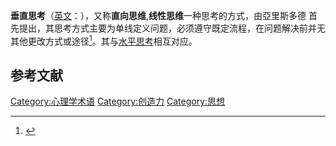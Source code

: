 '''垂直思考'''（[[英文|英文]]：'''{{lang|en|Vertical thinking}}'''），又称'''直向思维''','''线性思维'''一种思考的方式，由亞里斯多德 首先提出，其思考方式主要为单线定义问题，必须遵守既定流程，在问题解决前并无其他更改方式或途径<ref>{{cite book | language = en | author = Robert B. Denhardt | coauthors = Janet V. Denhardt, Maria P.Aristigueta | title = Managing human behavior | url =  | date =  | location =  | publisher =  | id =  | isbn =  | pages = 66 }}</ref>。其与[[水平思考|水平思考]]相互对应。

==参考文献==
<div class="references-small">
<references></references>
</div>

{{心理学小作品}}

[[Category:心理学术语|Category:心理学术语]]
[[Category:创造力|Category:创造力]]
[[Category:思想|Category:思想]]